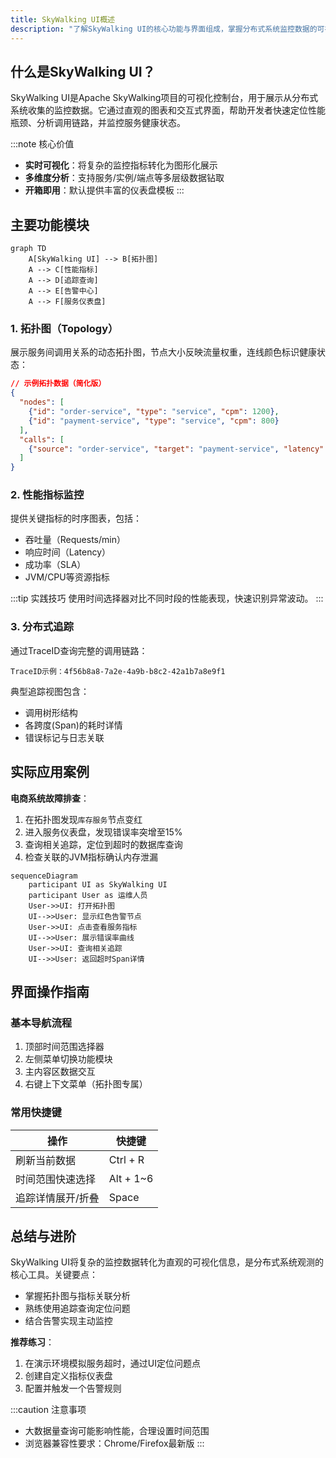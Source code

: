 ```yaml
---
title: SkyWalking UI概述
description: "了解SkyWalking UI的核心功能与界面组成，掌握分布式系统监控数据的可视化分析方法。"
---
```


## 什么是SkyWalking UI？

SkyWalking UI是Apache SkyWalking项目的可视化控制台，用于展示从分布式系统收集的监控数据。它通过直观的图表和交互式界面，帮助开发者快速定位性能瓶颈、分析调用链路，并监控服务健康状态。

:::note 核心价值
- **实时可视化**：将复杂的监控指标转化为图形化展示
- **多维度分析**：支持服务/实例/端点等多层级数据钻取
- **开箱即用**：默认提供丰富的仪表盘模板
:::

## 主要功能模块

```mermaid
graph TD
    A[SkyWalking UI] --> B[拓扑图]
    A --> C[性能指标]
    A --> D[追踪查询]
    A --> E[告警中心]
    A --> F[服务仪表盘]
```

### 1. 拓扑图（Topology）
展示服务间调用关系的动态拓扑图，节点大小反映流量权重，连线颜色标识健康状态：

```json
// 示例拓扑数据（简化版）
{
  "nodes": [
    {"id": "order-service", "type": "service", "cpm": 1200},
    {"id": "payment-service", "type": "service", "cpm": 800}
  ],
  "calls": [
    {"source": "order-service", "target": "payment-service", "latency": 200}
  ]
}
```

### 2. 性能指标监控
提供关键指标的时序图表，包括：
- 吞吐量（Requests/min）
- 响应时间（Latency）
- 成功率（SLA）
- JVM/CPU等资源指标

:::tip 实践技巧
使用时间选择器对比不同时段的性能表现，快速识别异常波动。
:::

### 3. 分布式追踪
通过TraceID查询完整的调用链路：

```
TraceID示例：4f56b8a8-7a2e-4a9b-b8c2-42a1b7a8e9f1
```

典型追踪视图包含：
- 调用树形结构
- 各跨度(Span)的耗时详情
- 错误标记与日志关联

## 实际应用案例

**电商系统故障排查**：
1. 在拓扑图发现`库存服务`节点变红
2. 进入服务仪表盘，发现错误率突增至15%
3. 查询相关追踪，定位到超时的数据库查询
4. 检查关联的JVM指标确认内存泄漏

```mermaid
sequenceDiagram
    participant UI as SkyWalking UI
    participant User as 运维人员
    User->>UI: 打开拓扑图
    UI-->>User: 显示红色告警节点
    User->>UI: 点击查看服务指标
    UI-->>User: 展示错误率曲线
    User->>UI: 查询相关追踪
    UI-->>User: 返回超时Span详情
```

## 界面操作指南

### 基本导航流程
1. 顶部时间范围选择器
2. 左侧菜单切换功能模块
3. 主内容区数据交互
4. 右键上下文菜单（拓扑图专属）

### 常用快捷键
| 操作               | 快捷键       |
|--------------------|-------------|
| 刷新当前数据       | Ctrl + R    |
| 时间范围快速选择   | Alt + 1~6   |
| 追踪详情展开/折叠  | Space       |

## 总结与进阶

SkyWalking UI将复杂的监控数据转化为直观的可视化信息，是分布式系统观测的核心工具。关键要点：
- 掌握拓扑图与指标关联分析
- 熟练使用追踪查询定位问题
- 结合告警实现主动监控

**推荐练习**：
1. 在演示环境模拟服务超时，通过UI定位问题点
2. 创建自定义指标仪表盘
3. 配置并触发一个告警规则

:::caution 注意事项
- 大数据量查询可能影响性能，合理设置时间范围
- 浏览器兼容性要求：Chrome/Firefox最新版
:::